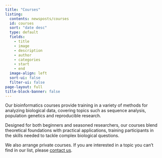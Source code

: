 ```yaml
---
title: "Courses"
listing:
  contents: newsposts/courses
  id: courses
  sort: "date desc"
  type: default
  fields: 
    - title
    - image
    - description
    - author
    - categories
    - start
    - end
  image-align: left
  sort-ui: false
  filter-ui: false
page-layout: full
title-block-banner: false
---
```


Our bioinformatics courses provide training in a variety of methods for analyzing biological data, covering topics such as sequence analysis, population genetics and reproducible research.

Designed for both beginners and seasoned researchers, our courses blend theoretical foundations with practical applications, training participants in the skills needed to tackle complex biological questions.

We also arrange private courses. If you are interested in a topic you can't find in our list, please [contact us](contact.qmd). 
<br>

::: {#courses}
:::